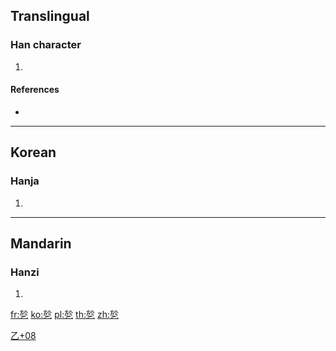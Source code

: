 ==Translingual==

===Han character===
{{Han char|rn=5|rad=乙|as=08|sn=9|four=|canj=YYN|ids=⿱於乙}}

# {{defn|Han|sort=乙08}}

====References====
* {{Han ref|kx=0084.241|dj=0171.330|hdz=10056.051|uh=4E7B|ud=20091}}

----

==Korean==

===Hanja===
{{ko-hanja|hangeul=[[얼]]|rv=eol|mr=ŏl|y=el}}

# {{defn|lang=ko|sort=乙08}}

[[Category:Korean-only CJKV Characters|乙+08]]

----

==Mandarin==

===Hanzi===
{{cmn-hanzi|pin=[[yú]] ([[yu2]])|wg=yü<sup>2</sup>}}

# {{defn|lang=cmn|sort=乙08}}

[[fr:乻]]
[[ko:乻]]
[[pl:乻]]
[[th:乻]]
[[zh:乻]]